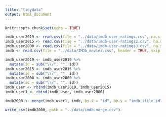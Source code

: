 ```yaml
---
title: "tidydata"
output: html_document
---
```


```r
knitr::opts_chunk$set(echo = TRUE)
```

```r
imdb_user2019 <- read.csv(file = "../data/imdb-user-ratings.csv", na.strings = c("NA", "-"))
imdb_user2015 <- read.csv(file = "../data/imdb-user-ratings2.csv", na.strings = c("NA", "-"))
imdb_user2000 <- read.csv(file = "../data/imdb-user-ratings3.csv", na.strings = c("NA", "-"))
imdb <- read.csv(file = "../data/IMDb_movies.csv", header = TRUE, skip = 1, na.strings = c("NA", "", "None"))
```

```r
imdb_user2019 <- imdb_user2019 %>%
  mutate(id = sub("\\/", "", id))
imdb_user2015 <- imdb_user2015 %>%
  mutate(id = sub("\\/", "", id))
imdb_user2000 <- imdb_user2000 %>%
  mutate(id = sub("\\/", "", id))
imdb_user <- rbind(imdb_user2019, imdb_user2015)
imdb_user1 <- rbind(imdb_user, imdb_user2000)

imdb2000 <- merge(imdb_user1, imdb, by.x = "id", by.y = "imdb_title_id")
```

```r
write_csv(imdb2000, path = "../data/imdb-merge.csv")
```
